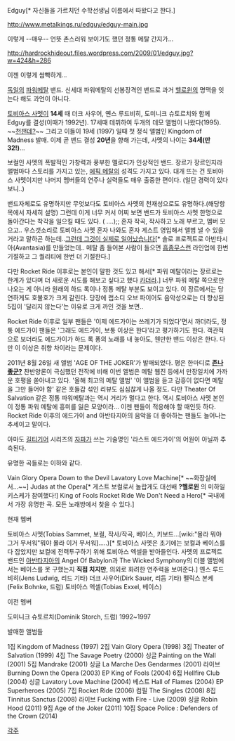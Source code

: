 Edguy[* 자신들을 가르치던 수학선생님 이름에서 따왔다고 한다.]

http://www.metalkings.ru/edguy/edguy-main.jpg

이렇게 --매우-- 언뜻 촌스러워 보이기도 했던 정통 메탈 간지가...

http://hardrockhideout.files.wordpress.com/2009/01/edguy.jpg?w=424&h=286

이젠 이렇게 쌈빡하게...

[[독일]]의 [[파워메탈]] 밴드. 신세대 파워메탈의 선봉장격인 밴드로 과거 [[헬로윈]]의 명맥을 잇는다 해도 과언이 아니다.

[[토비아스 사멧]]이 '''14세''' 때 더크 사우어, 옌스 루드비히, 도미니크 슈토르치와 함께 Edguy를 결성(이때가 1992년). 17세때 데뷔하여 두개의 데모 앨범이 나왔다(1995). ~~[[천잰데?]]~~ 그리고 이들이 19세 (1997) 일때 첫 정식 앨범인 Kingdom of Madness 발매. 이제 곧 밴드 결성 '''20년'''을 향해 가는데, 사멧의 나이는 '''34세(만 32!)'''... 

보컬인 사멧의 폭발적인 가창력과 풍부한 멜로디가 인상적인 밴드. 장르가 장르인지라 앨범마다 스토리를 가지고 있는, [[에픽 메탈]]의 성격도 가지고 있다. 대개 뜨는 건 토비아스 사멧이지만 나머지 멤버들의 연주나 실력들도 매우 출중한 편이다. (일단 경력이 있다 보니..)

밴드자체로도 유명하지만 무엇보다도 토비아스 사멧의 천재성으로도 유명하다.(해당항목에서 자세히 설명) 그런데 이게 너무 커서 어찌 보면 밴드가 토비아스 사멧 한명으로 돌아간다는 착각을 일으킬 때도 있다. ( ....);; 혼자 작곡, 작사하고 노래 부르고, 멤버 모으고.. 우스갯소리로 토비아스 사멧 혼자 나와도 혼자 게스트 영입해서 앨범 낼 수 있을 거라고 말하곤 하는데..[[그런데 그것이 실제로 일어났습니다]][* 솔로 프로젝트로 아반타시아(Avantasia)를 만들었는데.. 메탈 좀 들어본 사람이 들으면 [[흠좀무]]스런 라인업에 한번 기절하고 그 퀄리티에 한번 더 기절한다.]

다만 Rocket Ride 이후로는 본인이 말한 것도 있고 해서[* 파워 메탈이라는 장르로는 한계가 있다며 더 새로운 시도를 해보고 싶다고 했다 [[카더라]].] 너무 파워 메탈 쪽으로만 나오는 게 아니라 원래의 하드 록이나 정통 메탈 부분도 보이고 있다. 이 장르에서는 당연하게도 호불호가 크게 갈린다. 당장에 랩소디 오브 파이어도 음악성으로는 더 향상된 5집이 '달리지 않는다'는 이유로 크게 까인 것을 보면..

Rocket Ride 이후로 일부 팬들은 '이제 에드가이는 쓰레기가 되었다'면서 까더라도, 정통 에드가이 팬들은 '그래도 에드가이, 보통 이상은 한다'라고 평가하기도 한다. 객관적으로 보더라도 에드가이가 하드 록 풍의 노래를 내 놓아도, 웬만한 밴드 이상은 한다. 다만 이 이상은 취향 차이라는 문제이다.

2011년 8월 26일 새 앨범 'AGE OF THE JOKER'가 발매되었다. 평은 한마디로 '''[[존나좋군?]]''' 찬반양론이 극심했던 전작에 비해 이번 앨범은 메탈 웹진 등에서 만장일치에 가까운 호평을 쏟아내고 있다. '올해 최고의 메탈 앨범' '이 앨범을 듣고 감흥이 없다면 메탈을 그만 들어야 함' 같은 호들갑 섞인 리뷰도 심심찮게 나올 정도. 다만 Theater Of Salvation 같은 정통 파워메탈과는 역시 거리가 멀다고 한다. 역시 토비아스 사멧 본인이 정통 파워 메탈에 흥미를 잃은 모양이라... 이젠 팬들이 적응해야 할 때인듯 하다. Rocket Ride 이후의 에드가이 and 아반타지아의 음악을 더 좋아하는 팬들도 늘어나는 추세이고 말이다.

아마도 [[길티기어]] 시리즈의 [[자파]]가 쓰는 기술명인 '라스트 에드가이'의 어원이 아닐까 추측된다.

유명한 곡들로는 이하와 같다.

Vain Glory Opera
Down to the Devil
Lavatory Love Machine[* ~~화장실에서...~~]
Judas at the Opera[* 게스트 보컬로서 놀랍게도 대선배 '''?헬로윈''' 의 미하일 키스케가 참여했다!]
King of Fools
Rocket Ride
We Don't Need a Hero[* 국내에서 가장 유명한 곡. 모든 노래방에서 찾을 수 있다.]

현재 멤버

토비아스 사멧(Tobias Sammet, 보컬, 작사/작곡, 베이스, 키보드...[wiki:"몰라 뭐야 그거 무서워"뭐야 몰라 이거 무서워].....)[* 토비아스 사멧은 초기에는 보컬과 베이스를 다 잡았지만 보컬에 전력투구하기 위해 토비아스 엑셀을 받아들인다. 사멧의 프로젝트 밴드인 [[아반타지아]]의 Angel Of Babylon과 The Wicked Symphony의 더블 앨범에서는 베이스를 못 구했는지 '''직접 치지만''', 의외로 화려한 연주력을 보여준다.]
옌스 루드비히(Jens Ludwig, 리드 기타)
더크 사우어(Dirk Sauer, 리듬 기타)
펠릭스 본케(Felix Bohnke, 드럼)
토비아스 엑셀(Tobias Exxel, 베이스)

이전 멤버

도미니크 슈토르치(Dominik Storch, 드럼) 1992~1997

발매한 앨범들

1집 Kingdom of Madness (1997)
2집 Vain Glory Opera (1998)
3집 Theater of Salvation (1999)
4집 The Savage Poetry (2000)
싱글 Painting on the Wall (2001)
5집 Mandrake (2001)
싱글 La Marche Des Gendarmes (2001)
라이브 Burning Down the Opera (2003)
EP King of Fools (2004)
6집 Hellfire Club (2004)
싱글 Lavatory Love Machine (2004)
베스트 Hall of Flames (2004)
EP Superheroes (2005)
7집 Rocket Ride (2006)
컴필 The Singles (2008)
8집 Tinnitus Sanctus (2008)
라이브 Fucking with Fire - Live (2009)
싱글 Robin Hood (2011)
9집 Age of the Joker (2011)
10집 Space Police : Defenders of the Crown (2014)

[[각주]]
